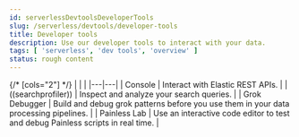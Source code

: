 ```yaml
---
id: serverlessDevtoolsDeveloperTools
slug: /serverless/devtools/developer-tools
title: Developer tools
description: Use our developer tools to interact with your data.
tags: [ 'serverless', 'dev tools', 'overview' ]
status: rough content
---
```


<div id="devtools-kibana"></div>

{/* [cols="2"] */}
|  |  |
|---|---|
| <DocLink id="serverlessDevtoolsRunApiRequestsInTheConsole">Console</DocLink> | Interact with Elastic REST APIs. |
| <DocLink id="serverlessDevtoolsProfileQueriesAndAggregations">((searchprofiler))</DocLink> | Inspect and analyze your search queries. |
| <DocLink id="serverlessDevtoolsDebugGrokExpressions">Grok Debugger</DocLink> | Build and debug grok patterns before you use them in your data processing pipelines. |
| <DocLink id="serverlessDevtoolsDebugPainlessScripts">Painless Lab</DocLink> | Use an interactive code editor to test and debug Painless scripts in real time. |
